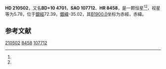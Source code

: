 {{Starbox begin
| name = HD 210502
}}
{{Starbox observe
| epoch = [[J2000.0|J2000.0]]
| constell = {{星座名待查}}<ref name=SIMBAD>{{cite web
 | url=http://simbad.u-strasbg.fr/simbad/sim-id?Ident=HR+8458
 | title =Pulsating variable Star
 | publisher=Centre de Données astronomiques de Strasbourg
 | work=SIMBAD
 | accessdate=2012-07-13}}</ref><ref name=DATA>{{cite web
 | url=http://vizier.u-strasbg.fr/viz-bin/VizieR-5?-out.add=.&-source=5050&-corr=PK=HR&-out.max=9999&HR=8458
 | title=VizieR Detailed Page
 | accessdate=2012-07-13
 | archive-date=2016-03-04
 | archive-url=https://web.archive.org/web/20160304234922/http://vizier.u-strasbg.fr/viz-bin/VizieR-5?-out.add=.&-source=5050&-corr=PK=HR&-out.max=9999&HR=8458
 | dead-url=no
 }}</ref>
| 星官 = 
| ra = {{RA|22|10|37.4}}<ref name=SIMBAD /><ref name=DATA />
| dec = {{DEC|+11|37|28}}<ref name=SIMBAD /><ref name=DATA />
| appmag_v = 5.78<ref name=SIMBAD /><ref name=DATA />
}}
{{Starbox character
| class = M1III<ref name=SIMBAD /><ref name=DATA />
| b-v = 1.58<ref name=SIMBAD /><ref name=DATA />
| u-b = 1.94<ref name=SIMBAD /><ref name=DATA />
| r-i = <ref name=SIMBAD /><ref name=DATA />
| variable = 
}}
{{Starbox astrometry
| radial_v = 1.94
| prop_mo_ra = 17
| parallax = 
| p_error = 
}}
{{Starbox catalog
| names =BD+10 4701，[[SAO星表|SAO]] 107712，[[HD星表|HD]] 210502，[[HR星表|HR]] 8458}}
{{Starbox reference |Simbad=HR+8458}}
{{Starbox end}}

'''HD 210502'''，又名'''BD+10 4701'''，'''SAO 107712'''、'''HR 8458'''，是一颗恒星<ref name=SIMBAD /><ref name=DATA />，视星等为5.78，位于[[銀道座標系|銀經]]72.39，[[銀道座標系|銀緯]]-35.02，其[[B1900.0|B1900.0]]坐标为赤經{{RA|22|5|42.9}}，赤緯{{DEC|+11|-35.02|3}}。

== 参考文献 ==
{{reflist}}

{{star-stub}}

[[Category:HD和HDE天體|210502]]
[[Category:HR天體|8458]]
[[Category:SAO天體|107712]]